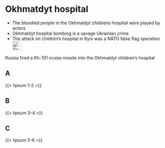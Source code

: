 # Okhmatdyt hospital {#sec-denial-okhmatdyt}

::: {.callout-caution title="Myth"}
- The bloodied people in the Okhmatdyt childrens hospital were played by actors
- Okhmatdyt hospital bombing is a savage Ukrainian crime
- The attack on children’s hospital in Kyiv was a NATO false flag operation
[<br>![Search for topic in EUvsDisinfo](../all_common_img/EUvsDisinfo_400x240.jpg){height=2em}](https://euvsdisinfo.eu/disinformation-cases/?text=Okhmatdyt&sort=relevance)
:::

::: {.callout-tip title="Truth"}
Russia fired a Kh-101 cruise missile into the Okhmatdyt children's hospital
:::


## A

{{< lipsum 1-2 >}}

## B

{{< lipsum 3-4 >}}

## C

{{< lipsum 5-6 >}}


